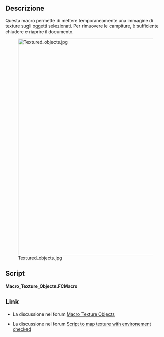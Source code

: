 <languages/>

{{Macro/it
|Name=Texture Objects
|Icon=Macro_Texture_Objects.png
|Translate=Campitura di oggetti
|Description=Questa macro permette di mettere temporaneamente una immagine di texture sugli oggetti selezionati. Per rimuovere le campiture, è sufficiente chiudere e riaprire il documento.
|Author=yorik
|Version=1.1
|Date=2023-12-08
|Download=[https://wiki.freecad.org/images/d/da/Macro_Texture_Objects.png ToolBar Icon]
|FCVersion= 0.18 e precedenti
}}

<span id="Description"></span>
==Descrizione==

Questa macro permette di mettere temporaneamente una immagine di texture sugli oggetti selezionati. Per rimuovere le campiture, è sufficiente chiudere e riaprire il documento.

[[Image:Textured_objects.jpg|680px]]

==Script==

'''Macro_Texture_Objects.FCMacro'''

{{MacroCode|code=

import FreeCADGui
from PySide import QtGui
from pivy import coin

# get a jpg filename
jpgfilename = QtGui.QFileDialog.getOpenFileName(QtGui.QApplication.activeWindow(),'Open image file','*.jpg')

# apply textures
for obj in FreeCADGui.Selection.getSelection():
    rootnode = obj.ViewObject.RootNode
    tex =  coin.SoTexture2()
    tex.filename = str(jpgfilename[0])
    rootnode.insertChild(tex,1)

}}

<span id="Links"></span>
==Link==

* La discussione nel forum [https://forum.freecad.org/viewtopic.php?t=7216 Macro Texture Objects]

* La discussione nel forum [https://forum.freecad.org/viewtopic.php?f=3&t=28795 Script to map texture with environement checked]